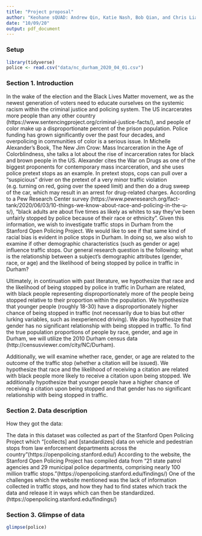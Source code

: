 ```yaml
---
title: "Project proposal"
author: "Keohane sQUAD: Andrew Qin, Katie Nash, Bob Qian, and Chris Liang"
date: "10/09/20"
output: pdf_document
---
```


### Setup

```r
library(tidyverse)
police <- read.csv("data/nc_durham_2020_04_01.csv")
```

### Section 1. Introduction

In the wake of the election and the Black Lives Matter movement, we as the newest generation of voters need to educate ourselves on the systemic racism within the criminal justice and policing system. The US incarcerates more people than any other country (https://www.sentencingproject.org/criminal-justice-facts/), and people of color make up a disproportionate percent of the prison population. Police funding has grown significantly over the past four decades, and overpolicing in communities of color is a serious issue. In Michelle Alexander's Book, The New Jim Crow: Mass Incarceration in the Age of Colorblindness, she talks a lot about the rise of incarceration rates for black and brown people in the US. Alexander cites the War on Drugs as one of the biggest proponents for contemporary mass incarceration, and she uses police pretext stops as an example. In pretext stops, cops can pull over a "suspicious" driver on the pretext of a very minor traffic violation (e.g. turning on red, going over the speed limit) and then do a drug sweep of the car, which may result in an arrest for drug-related charges. According to a Pew Research Center survey (https://www.pewresearch.org/fact-tank/2020/06/03/10-things-we-know-about-race-and-policing-in-the-u-s/), "black adults are about five times as likely as whites to say they’ve been unfairly stopped by police because of their race or ethnicity". Given this information, we wish to investigate traffic stops in Durham from the Stanford Open Policing Project. We would like to see if that same kind of racial bias is evident in police stops in Durham. In doing so, we also wish to examine if other demographic characteristics (such as gender or age) influence traffic stops. Our general research question is the following: what is the relationship between a subject's demographic attributes (gender, race, or age) and the likelihood of being stopped by police in traffic in Durham? 

Ultimately, in continuation with past literature, we hypothesize that race and the likelihood of being stopped by police in traffic in Durham are related, with black people representing disproportionately more of the people being stopped relative to their proportion within the population. We hypothesize that younger people (roughly 18-30) have a disproportionately higher chance of being stopped in traffic (not necessarily due to bias but other lurking variables, such as inexperienced driving). We also hypothesize that gender has no significant relationship with being stopped in traffic. To find the true population proportions of people by race, gender, and age in Durham, we will utilize the 2010 Durham census data (http://censusviewer.com/city/NC/Durham). 

Additionally, we will examine whether race, gender, or age are related to the outcome of the traffic stop (whether a citation will be issued). We hypothesize that race and the likelihood of receiving a citation are related with black people more likely to receive a citation upon being stopped. We additionally hypothesize that younger people have a higher chance of receiving a citation upon being stopped and that gender has no significant relationship with being stopped in traffic.

### Section 2. Data description

How they got the data:

The data in this dataset was collected as part of the Stanford Open Policing Project which "[collects] and [standardizes] data on vehicle and pedestrian stops from law enforcement departments across the country"(https://openpolicing.stanford.edu/) According to the website, the Stanford Open Policing Project has compiled data from "21 state patrol agencies and 29 municipal police departments, comprising nearly 100 million traffic stops."(https://openpolicing.stanford.edu/findings/) One of the challenges which the website mentioned was the lack of information collected in traffic stops, and how they had to find states which track the data and release it in ways which can then be standardized.(https://openpolicing.stanford.edu/findings/)

### Section 3. Glimpse of data 

```r
glimpse(police)
```


